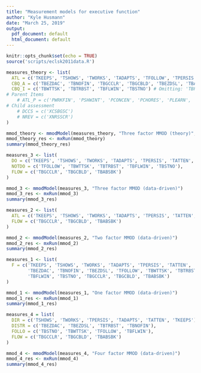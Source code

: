 ```yaml
---
title: "Measurement models for executive function"
author: "Kyle Husmann"
date: "March 25, 2019"
output:
  pdf_document: default
  html_document: default
---
```


```r
knitr::opts_chunk$set(echo = TRUE)
source('scripts/eclsk2011data.R')
```

```r
measures_theory <- list(
  ATL = c('TKEEPS', 'TSHOWS', 'TWORKS', 'TADAPTS', 'TFOLLOW', 'TPERSIS', 'TATTEN'),
  CBQ_A = c('TBEZDAC', 'TBNOFIN', 'TBGCCLR', 'TBGCBLD', 'TBEZDSL', 'TBABSBK'),
  CBQ_I = c('TBWTTSK', 'TBTRBST', 'TBFLWIN', 'TBSTNO') # Omitting: 'TBPLNAC', 'TBAPRRK'
# Parent Items
    # ATL_P = c('PWRKFIN', 'PSHWINT', 'PCONCEN', 'PCHORES', 'PLEARN', 'PCREATV'),
# Child assessment
    # DCCS = c('XCSBGSC')
    # NREV = c('XNRSSCR')
)

mmod_theory <- mmodModel(measures_theory, "Three factor MMOD (theory)", fiml=F)
mmod_theory_res <- mxRun(mmod_theory)
summary(mmod_theory_res)
```

```r
measures_3 <- list(
  DO = c('TKEEPS', 'TSHOWS', 'TWORKS', 'TADAPTS', 'TPERSIS', 'TATTEN', 'TBEZDAC', 'TBNOFIN', 'TBEZDSL'),
  NOTDO = c('TFOLLOW', 'TBWTTSK', 'TBTRBST', 'TBFLWIN', 'TBSTNO'),
  FLOW = c('TBGCCLR', 'TBGCBLD', 'TBABSBK')
)

mmod_3 <- mmodModel(measures_3, "Three factor MMOD (data-driven)")
mmod_3_res <- mxRun(mmod_3)
summary(mmod_3_res)
```

```r
measures_2 <- list(
  ATL = c('TKEEPS', 'TSHOWS', 'TWORKS', 'TADAPTS', 'TPERSIS', 'TATTEN', 'TBEZDAC', 'TBNOFIN', 'TBEZDSL', 'TFOLLOW', 'TBWTTSK', 'TBTRBST', 'TBFLWIN', 'TBSTNO'),
  FLOW = c('TBGCCLR', 'TBGCBLD', 'TBABSBK')
)

mmod_2 <- mmodModel(measures_2, "Two factor MMOD (data-driven)")
mmod_2_res <- mxRun(mmod_2)
summary(mmod_2_res)
```

```r
measures_1 <- list(
  F = c('TKEEPS', 'TSHOWS', 'TWORKS', 'TADAPTS', 'TPERSIS', 'TATTEN',
        'TBEZDAC', 'TBNOFIN', 'TBEZDSL', 'TFOLLOW', 'TBWTTSK', 'TBTRBST',
        'TBFLWIN', 'TBSTNO', 'TBGCCLR', 'TBGCBLD', 'TBABSBK')
)

mmod_1 <- mmodModel(measures_1, "One factor MMOD (data-driven)")
mmod_1_res <- mxRun(mmod_1)
summary(mmod_1_res)
```

```r
measures_4 = list(
  DIR = c('TSHOWS', 'TWORKS', 'TPERSIS', 'TADAPTS', 'TATTEN', 'TKEEPS'),
  DISTR = c('TBEZDAC', 'TBEZDSL', 'TBTRBST', 'TBNOFIN'),
  FOLLO = c('TBSTNO', 'TBWTTSK', 'TFOLLOW', 'TBFLWIN'),
  FLOW = c('TBGCCLR', 'TBGCBLD', 'TBABSBK')
)

mmod_4 <- mmodModel(measures_4, "Four factor MMOD (data-driven)")
mmod_4_res <- mxRun(mmod_4)
summary(mmod_4_res)
```


